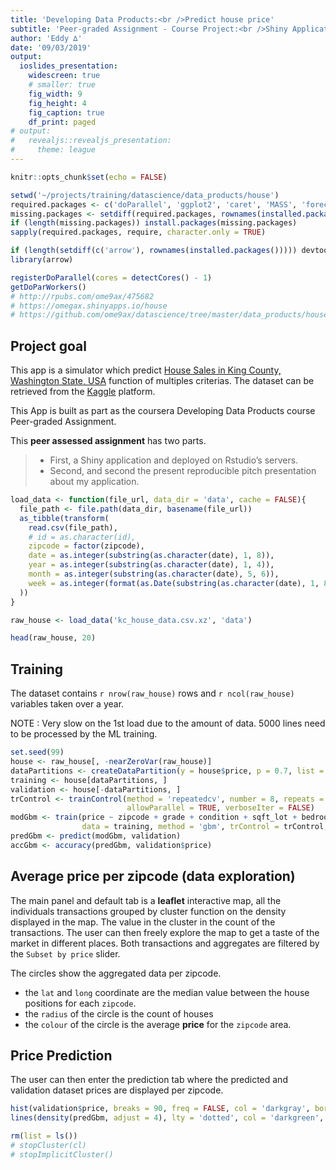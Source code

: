 ```yaml
---
title: 'Developing Data Products:<br />Predict house price'
subtitle: 'Peer-graded Assignment - Course Project:<br />Shiny Application and Reproducible Pitch'
author: 'Eddy ∆'
date: '09/03/2019'
output:
  ioslides_presentation:
    widescreen: true
    # smaller: true
    fig_width: 9
    fig_height: 4
    fig_caption: true
    df_print: paged
# output:
#   revealjs::revealjs_presentation:
#     theme: league
---
```


```r
knitr::opts_chunk$set(echo = FALSE)
```

```r
setwd('~/projects/training/datascience/data_products/house')
required.packages <- c('doParallel', 'ggplot2', 'caret', 'MASS', 'forecast', 'GGally') # 'beepr', 'pgmm', 'knitr'
missing.packages <- setdiff(required.packages, rownames(installed.packages()))
if (length(missing.packages)) install.packages(missing.packages)
sapply(required.packages, require, character.only = TRUE)

if (length(setdiff(c('arrow'), rownames(installed.packages())))) devtools::install_github('apache/arrow/r')
library(arrow)

registerDoParallel(cores = detectCores() - 1)
getDoParWorkers()
# http://rpubs.com/ome9ax/475682
# https://omegax.shinyapps.io/house
# https://github.com/ome9ax/datascience/tree/master/data_products/house
```

## Project goal {.smaller}

This app is a simulator which predict [House Sales in King County, Washington State, USA](https://www.kaggle.com/harlfoxem/housesalesprediction) function of multiples criterias. The dataset can be retrieved from the [Kaggle](https://www.kaggle.com) platform.

This App is built as part as the coursera Developing Data Products course Peer-graded Assignment.

This **peer assessed assignment** has two parts.

> - First, a Shiny application and deployed on Rstudio's servers.
> - Second, and second the present reproducible pitch presentation about my application.

```r
load_data <- function(file_url, data_dir = 'data', cache = FALSE){
  file_path <- file.path(data_dir, basename(file_url))
  as_tibble(transform(
    read.csv(file_path),
    # id = as.character(id),
    zipcode = factor(zipcode),
    date = as.integer(substring(as.character(date), 1, 8)),
    year = as.integer(substring(as.character(date), 1, 4)),
    month = as.integer(substring(as.character(date), 5, 6)),
    week = as.integer(format(as.Date(substring(as.character(date), 1, 8), format = '%Y%m%d'), '%W'))
  ))
}

raw_house <- load_data('kc_house_data.csv.xz', 'data')
```
```r
head(raw_house, 20)
```

## Training

The dataset contains `r nrow(raw_house)` rows and `r ncol(raw_house)` variables taken over a year.

NOTE : Very slow on the 1st load due to the amount of data. 5000 lines need to be processed by the ML training.

```r
set.seed(99)
house <- raw_house[, -nearZeroVar(raw_house)]
dataPartitions <- createDataPartition(y = house$price, p = 0.7, list = F)
training <- house[dataPartitions, ]
validation <- house[-dataPartitions, ]
trControl <- trainControl(method = 'repeatedcv', number = 8, repeats = 3,
                          allowParallel = TRUE, verboseIter = FALSE)
modGbm <- train(price ~ zipcode + grade + condition + sqft_lot + bedrooms + week,
                data = training, method = 'gbm', trControl = trControl, verbose = F)
predGbm <- predict(modGbm, validation)
accGbm <- accuracy(predGbm, validation$price)
```

## Average price per zipcode (data exploration)

The main panel and default tab is a **leaflet** interactive map, all the individuals transactions grouped by cluster function on the density displayed in the map. The value in the cluster in the count of the transactions.
<!-- Once broken down each cluster display the individual position of the transaction with the price in a popup once clicked. -->
The user can then freely explore the map to get a taste of the market in different places.
Both transactions and aggregates are filtered by the `Subset by price` slider.

The circles show the aggregated data per zipcode.

- the `lat` and `long` coordinate are the median value between the house positions for each `zipcode`.
- the `radius` of the circle is the count of houses
- the `colour` of the circle is the average **price** for the `zipcode` area.

## Price Prediction

The user can then enter the prediction tab where the predicted and validation dataset prices are displayed per zipcode.

```r
hist(validation$price, breaks = 90, freq = FALSE, col = 'darkgray', border = 'white', xlab = 'Price', main = '')
lines(density(predGbm, adjust = 4), lty = 'dotted', col = 'darkgreen', lwd=2)
```

```r
rm(list = ls())
# stopCluster(cl)
# stopImplicitCluster()
```
